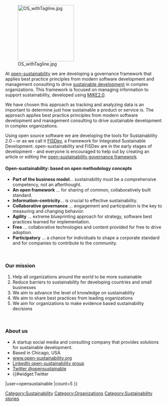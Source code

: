 [[Image:OS_withTagline.jpg|right|180px]] 

At [http://www.open-sustainability.org open-sustainability] we are developing a governance framework that applies best practice principles from modern software development and management consulting to drive [[sustainable development]] in complex organizations. This framework is focused on managing information to support sustainability, developed using [http://mike2.openmethodology.org/ MIKE2.0]. 

We have chosen this approach as tracking and analyzing data is an important to determine just how sustainable a product or service is. The approach applies best practice principles from modern software development and management consulting to drive sustainable development in complex organizations. 

Using open source software we are developing the tools for Sustainability 2.0 – or as we call it [http://www.open-sustainability.org/wiki/FISDEV:About FISDev], a Framework for Integrated Sustainable Development. open-sustainability and FISDev are in the early stages of development - and everyone is encouraged to help out by creating an article or editing the [http://www.open-sustainability.org/wiki/Overall_Task_List open-sustainability governance framework]. 

==== Open-sustainability: based on open methodology concepts  ====

*'''Part of the business model '''… sustainability must be a comprehensive competency, not an afterthought. 
*'''An open framework''' … for sharing of common, collaboratively built standard. 
*'''Information-centricity '''… is crucial to effective sustainability. 
*'''Collaborative governance''' … engagement and participation is the key to measuring and changing behavior. 
*'''Agility''' … extreme blueprinting approach for strategy, software best practices learned for implementation. 
*'''Free''' … collaborative technologies and content provided for free to drive adoption. 
*'''Participatory''' … a chance for individuals to shape a corporate standard and for companies to contribute to the community.

<br> 

=== Our mission  ===

#Help all organizations around the world to be more sustainable 
#Reduce barriers to sustainability for developing countries and small businesses 
#We aim to advance the level of knowledge on sustainability 
#We aim to share best practices from leading organizations 
#We aim for organizations to make evidence based sustainability decisions

<br> 

=== About us  ===

*A startup social media and consulting company that provides solutions for sustainable development. 
*Based in Chicago, USA 
*[http://www.open-sustainability.org www.open-sustainability.org]
*[http://www.linkedin.com/groups?gid=1941380 LinkedIn open-sustainability group]
*[http://twitter.com/opensustainable Twitter @opensustainable]
*{{#widget:Twitter
|user=opensustainable
|count=5
}}

[[Category:Sustainability]]
[[Category:Organizations]]
[[Category:Sustainability stories]]